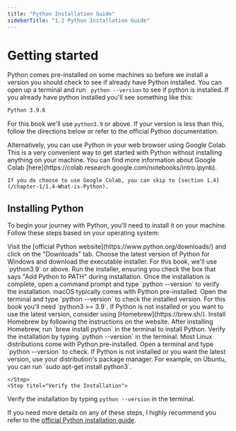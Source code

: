 ```yaml
---
title: "Python Installation Guide"
sidebarTitle: "1.2 Python Installation Guide"
---
```


# Getting started

Python comes pre-installed on some machines so before we install a version you should check to see if already have Python installed. You can open up a terminal
and run `
python --version` to see if python is installed. If you already have python installed you'll see something like this:

```bash Example output
Python 3.9.6
```

For this book we'll use `python3.9` or above. If your version is less than this, follow the directions below or refer to the official Python documentation.

<Note>
	Alternatively, you can use Python in your web browser using Google Colab.
	This is a very convenient way to get started with Python without installing
	anything on your machine. You can find more information about Google Colab
	[here](https://colab.research.google.com/notebooks/intro.ipynb).

    If you do choose to use Google Colab, you can skip to [section 1.4](/chapter-1/1.4-What-is-Python).

</Note>

## Installing Python

To begin your journey with Python, you'll need to install it on your machine. Follow these steps based on your operating system:

<Tabs>
	<Tab title="Windows">
		<Steps>
			<Step title="Download Python">
				Visit the [official Python
				website](https://www.python.org/downloads/) and click on the
				"Downloads" tab.
			</Step>
			<Step title="Choose the Python version">
				Choose the latest version of Python for Windows and download the
				executable installer. For this book, we'll use `python3.9` or above.   
			</Step>
			<Step title="Install Python">
				Run the installer, ensuring you check the box that says "Add
				Python to PATH" during installation.
			</Step>
			<Step title="Verify the Installation">
				Once the installation is complete, open a command prompt and
				type `python --version` to verify the installation.
			</Step>
		</Steps>
	</Tab>
	<Tab title="macOS">
		<Steps>
			<Step title="Check if Python is already installed">
				macOS typically comes with Python pre-installed. Open the
				terminal and type `python --version` to check the installed
				version. For this book you'll need `python3 >= 3.9`.
			</Step>
			<Step title="Install Python with Homebrew">
				If Python is not installed or you want to use the latest
				version, consider using [Homebrew](https://brew.sh/). Install
				Homebrew by following the instructions on the website. After
				installing Homebrew, run `brew install python` in the terminal
				to install Python.
			</Step>
			<Step title="Verify the Installation">
				Verify the installation by typing `python --version` in the
				terminal.
			</Step>
		</Steps>
	</Tab>
    <Tab title="Linux">
    <Steps>
    <Step title="Check if Python is already installed">
Most Linux distributions come with Python pre-installed. Open a terminal and type `python --version` to check.
    </Step>
    <Step title="Install Python">
If Python is not installed or you want the latest version, use your distribution's package manager. For example, on Ubuntu, you can run `sudo apt-get install python3`.
    
    </Step>
    <Step titel="Verify the Installation">
Verify the installation by typing `python --version` in the terminal.
    </Step>
    </Steps>

   </Tab>
    </Tabs>

If you need more details on any of these steps, I highly recommend you refer to the [official Python installation guide](https://wiki.python.org/moin/BeginnersGuide/Download).

